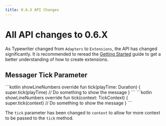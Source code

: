 ```yaml
---
title: 0.6.X API Changes
---
```



# All API changes to 0.6.X

As Typewriter changed from `Adapters` to `Extensions`, the API has changed significantly.
It is recommended to reread the [Getting Started](../02-getting_started.mdx) guide to get a better understanding of how to create extensions.

## Messager Tick Parameter

<Tabs>
    <TabItem value="old" label="Old">
        ```kotlin showLineNumbers
        override fun tick(playTime: Duration) {
            super.tick(playTime)
            // Do something to show the message
        }
        ```
    </TabItem>
    <TabItem value="new" label="New" default>
        ```kotlin showLineNumbers
        override fun tick(context: TickContext) {
            super.tick(context)
            // Do something to show the message
        }
        ```
    </TabItem>
</Tabs>

The `tick` parameter has been changed to `context` to allow for more context to be passed to the `tick` method.
